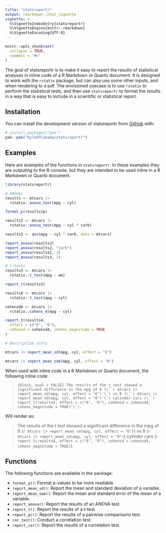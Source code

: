 ```yaml
---
title: "statsreportr"
output: rmarkdown::html_vignette
vignette: >
  %\VignetteIndexEntry{statsreportr}
  %\VignetteEngine{knitr::rmarkdown}
  %\VignetteEncoding{UTF-8}
---
```


```r
knitr::opts_chunk$set(
  collapse = TRUE,
  comment = "#>"
)
```

The goal of statsreportr is to make it easy to report the results of statistical analyses in inline code of a R Markdown or Quarto document.
It is designed to work with the `rstatix` package, but can also use some other inputs, and when rendering to a pdf. The envisioned usecase is to use `rstatix` to perform the statistical tests, and then use `statsreportr` to format the results in a way that is easy to include in a scientific or statistical report.


## Installation

You can install the development version of statsreportr from [GitHub](https://github.com/) with:

```r
# install.packages("pak")
pak::pak("KyleOfCanada/statsreportr")
```

## Examples

Here are examples of the functions in `statsreportr`. In these examples they are outputing to the R console, but they are intended to be used inline in a R Markdown or Quarto document.

```r
library(statsreportr)

# ANOVAs
results <- mtcars |>
  rstatix::anova_test(mpg ~ cyl)

format_p(results$p)

results2 <- mtcars |>
  rstatix::anova_test(mpg ~ cyl * carb)

results3 <- aov(mpg ~ cyl * carb, data = mtcars)

report_anova(results2)
report_anova(results2, "carb")
report_anova(results2, 2)
report_anova(results3, 2)

# t-tests
results3 <- mtcars |>
  rstatix::t_test(mpg ~ am)

report_t(results3)

results4 <- mtcars |>
  rstatix::t_test(mpg ~ cyl)

cohensd4 <- mtcars |>
  rstatix::cohens_d(mpg ~ cyl)

report_t(results4,
  effect = c("6", "8"),
  cohensd = cohensd4, cohens_magnitude = TRUE
)

# Descriptive stats

mtcars |> report_mean_sd(mpg, cyl, effect = "6")

mtcars |> report_mean_sem(mpg, cyl, effect = "6")
```

When used with inline code in a R Markdown or Quarto document, the following inline code:

> ```{block, eval = FALSE}
The results of the t test showed a significant difference in the mpg of 6 (\``r mtcars |> report_mean_sd(mpg, cyl, effect = "6")`\`) vs 8 (\``r mtcars |> report_mean_sd(mpg, cyl, effect = "8")`\`) cylinder cars (\``r report_t(results4, effect = c("6", "8"), cohensd = cohensd4, cohens_magnitude = TRUE)`\`). 
> ```

Will render as:

> The results of the t test showed a significant difference in the mpg of 6 (`r mtcars |> report_mean_sd(mpg, cyl, effect = "6")`) vs 8 (`r mtcars |> report_mean_sd(mpg, cyl, effect = "8")`) cylinder cars (`r report_t(results4, effect = c("6", "8"), cohensd = cohensd4, cohens_magnitude = TRUE)`).

## Functions

The following functions are available in the package:

- `format_p()`: Format p-values to be more readable.
- `report_mean_sd()`: Report the mean and standard deviation of a variable.
- `report_mean_sem()`: Report the mean and standard error of the mean of a variable.
- `report_anova()`: Report the results of an ANOVA test.
- `report_t()`: Report the results of a t-test.
- `report_pc()`: Report the results of a pairwise comparisons test.
- `cor_test()`: Conduct a correlation test.
- `report_cor()`: Report the results of a correlation test.
